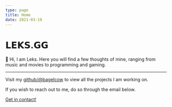 ---
type: page
title: Home
date: 2021-03-19
---

# 𝗟𝗘𝗞𝗦.𝗚𝗚

👋 Hi, I am Leks. Here you will find a few thoughts of mine, ranging from music and movies to programming and gaming.

---

Visit my [github/@bagelcow](https://github.com/bagelcow) to view all the projects I am working on.

If you wish to reach out to me, do so through the email below.

[Get in contact!](mailto:hello@leks.gg) 
